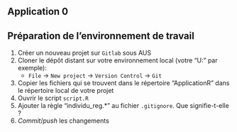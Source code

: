 ## Application 0

:::{.callout-tip collapse="true" icon=false}
## Préparation de l'environnement de travail

:::{.incremental}
1. Créer un nouveau projet sur `Gitlab` sous AUS
2. Cloner le dépôt distant sur votre environnement local (votre "U:" par exemple):
    + `File` → `New project` → `Version Control` → `Git`
3. Copier les fichiers qui se trouvent dans le répertoire "ApplicationR" dans le répertoire local de votre projet
4. Ouvrir le script `script.R`
5. Ajouter la règle "individu_reg.*" au fichier `.gitignore`. Que signifie-t-elle ?
6. *Commit*/*push* les changements
:::

:::
